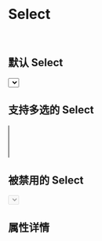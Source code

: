 

<Meta title='TintUI|Select' component={Select} />

<br/>

# Select

<br/>

## 默认 Select

<Preview >
  <Story name='default-select' >
    <Select
      placeholder="请选择"
      onChange={action('changed')}
      onVisibleChange={action('visible')}
    >
      <Select.Option value="nihao" />
      <Select.Option value="nihao2" />
      <Select.Option value="nihao3" />
      <Select.Option value="disabled" disabled/>
      <Select.Option value="nihao5" />
    </Select>
  </Story>
</Preview>

## 支持多选的 Select


<Preview>
  <Story name='multiple-select' >
    <Select
        placeholder="支持多选欧！"
        onChange={action('changed')}
        onVisibleChange={action('visible')}
        multiple
      >
        <Select.Option value="nihao" />
        <Select.Option value="nihao2" />
        <Select.Option value="nihao3" />
        <Select.Option value="viking" />
        <Select.Option value="viking2" />
      </Select>
  </Story>
</Preview>

## 被禁用的 Select


<Preview>
  <Story name='disabled-select' >
    <Select
      placeholder="禁用啦！"
      disabled
    >
      <Select.Option value="nihao" />
      <Select.Option value="nihao2" />
      <Select.Option value="nihao3" />
    </Select> 
  </Story>
</Preview>

## 属性详情 

<Props of={Select} />